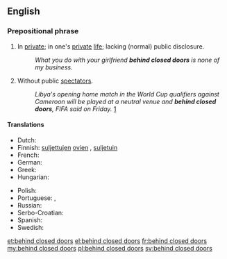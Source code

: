 ==English==

===Prepositional phrase===
{{en-prep phrase|[[behind]] [[closed]] [[doors]]}}

# {{context|idiomatic|lang=en}} In [[private]]; in one's [[private]] [[life]]; lacking (normal) public disclosure.
#: ''What you do with your girlfriend '''behind closed doors''' is none of my business.''
# {{context|idiomatic|sports|lang=en}} Without public [[spectators]].
#: ''Libya's opening home match in the World Cup qualifiers against Cameroon will be played at a neutral venue and '''behind closed doors''', FIFA said on Friday.'' [http://in.reuters.com/article/2012/04/20/soccer-world-libya-idINDEE83J07G20120420]

====Translations====
{{trans-top|in private}}
* Dutch: {{t|nl|achter gesloten deuren}}
* Finnish: [[suljettu#Finnish|suljettujen]] [[ovi#Finnish|ovien]] {{t+|fi|takana}}, [[suljettu#Finnish|suljetuin]] {{t+|fi|ovi|alt=ovin}}
* French: {{t+|fr|à huis clos}}
* German: {{t+|de|hinter verschlossenen Türen}}
* Greek: {{t+|el|κεκλεισμένων των θυρών|tr=keklisménon ton thirón}}
* Hungarian: {{t|hu|zárt ajtók mögött}}
{{trans-mid}}
* Polish: {{t|pl|za zamkniętymi drzwiami}}
* Portuguese: {{t|pt|a porta fechada}}, {{t|pt|a portas fechadas}}
* Russian: {{t|ru|за закры́тыми дверя́ми|sc=Cyrl}}
* Serbo-Croatian: {{t|sh|iza zatvorenih vrata}}
* Spanish: {{t|es|a puerta cerrada}}
* Swedish: {{t+|sv|bakom lyckta dörrar}}
{{trans-bottom}}

[[et:behind closed doors]]
[[el:behind closed doors]]
[[fr:behind closed doors]]
[[my:behind closed doors]]
[[pl:behind closed doors]]
[[sv:behind closed doors]]